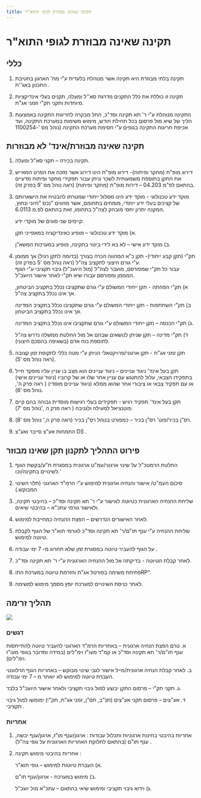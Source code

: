 ```yaml
---
title: תקינה שאינה מבוזרת לגופי התוא"ר
---
```



# תקינה שאינה מבוזרת לגופי התוא"ר

## כללי

1) תקינה בלתי מבוזרת היא תקינה אשר מנוהלת בלעדית ע"י מח' הארגון בחטיבת התכנון באג''ת . 

2) תקינה זו כוללת את כלל התקנים מדרגת סא''ל ומעלה, תקנים בעלי אינדיקציות מיוחדות ותקני תק"י וזמני אג"ת. 

3) התקינה מנוהלת ע"י ר' תא תקינה וסד"כ, החל מבקרה לחריגות התקינה באמצעות הליך של שיא מול פרסום בכל תחילת חודש, מימוש משימות במערכת התקינה, ועד אכיפת חריגות התקינה בגופים ע"י חסימת מערכת התקינה (נוהל מס '-1100254

## תקינה שאינה מבוזרת/אינד' לא מבוזרות

1) תקינה בכירה – תקני סא"ל ומעלה. 

2) דירוג מופ"ת (מחקר ופיתוח)- דירוג מופ"ת הינו דירוג אשר מזכה את הפרט המאייש את התקן בתוספת משמעותית לשכר וניתן עבור תפקידי מחקר ופיתוח מדעיים בהתאם לפ"מ 04.203 – דירות מופ"ת (מחקר ופיתוח)  (ראה נוהל מס '9 בפרק זה). 

3) מוקד ידע טכנולוגי - מוקד ידע הינו מסלול ייחודי שמטרתו להבטיח את הישארותם של קצינים בעלי ידע ייחודי, מומחים בתחומם, אשר מהווים "נכס "חיוני ונחוץ, המקנה יתרון יחסי מובהק לצה"ל בתחומו, זאת בהתאם לפ.מ 6.0113.  

   קיימים שני סוגים של מוקדי ידע:

      א) מוקד ידע טכנולוגי – מופיע כאינדיקציה במאפייני תקן. 
      
      ב) מוקד ידע אישי – לא בא לידי ביטוי בתקינה, מופיע במערכות המשא"ן. 

4) תק"י (תקן קבע ייחודי)- תקן כ"א המהווה הכרה בצורך (בדומה לתקן רגיל) אך ממומן ע"י גורם חיצוני לתקציב צה"ל (ראה נוהל מס '5 בפרק זה).  
עבור כל תק"י שמפורסם, מועבר לצה"ל (מול היועכ"ל) גיבוי תקציבי ע"י הגוף המממן ומפורסם עבורו שיא תק"י לאחר אישור היועכ"ל.  

   
   א) תק"י הפחתה - תקן ייחודי המשולם ע"י גורם שתקציבו נכלל בתקציב הביטחון, אך אינו נכלל בתקציב צה"ל. 

   ב) תק"י השתתפות - תקן ייחודי המשולם ע"י גורם שתקציבו נכלל בתקציב המדינה אך אינו נכלל בתקציב הביטחון. 

   ג) תק"י הכנסה – תקן ייחודי המשולם ע"י גורם שתקציבו אינו נכלל בתקציב המדינה. 

   ד) תק"י מדינה – תקן שניתן לנושאים שבהם אל מול החלטת ממשלה נדרש צה"ל לתוספת כוח אדם (בשאיפה בהסכם חיצוני). 

5) תקן זמני אג"ת - תקן ארגוני/פרויקטאלי הניתן ע"י מטה כללי לתקופת זמן קצובה 
(ראה נוהל מס '5). 

6) תקן בעל אינד' ניגוד עניינים – ניגוד עניינים הוא מצב בו עניין עליו מופקד חייל בתפקידו הצבאי, עלול להתנגש עם עניין אחר שלו או של קרוביו (ניגוד עניינים אישי) או עם תפקיד צבאי או ציבורי אחר שהוא ממלא (ניגוד עניינים מוסדי) ( ראה פרק ה', נוהל מס '6). 

7) תקן בעל אינד' תפקיד רגיש - תפקידים בעלי רגישות מוסדית גבוהה בהם קיים פוטנציאל למעילה ולגניבה ( ראה פרק ה ,'נוהל מס '7). 

8) רס"ן בכיר/פוט' רס"ן בכיר – כמפורט בנוהל רס"ן בכיר (ראה פרק ה,' נוהל מס '8). 

9) התמחות אע"צ סייבר ואע"צ DS . 

## פירוט התהליך לתקנון תקן שאינו מבוזר 

1) החלטת הרמטכ"ל על שינוי ארגוני/עמ"ט ארגונית במסגרת ת"ע/בקשת הגוף לשינויים בתקינה/וכו.' 

2) סיכום העמ"ט/ אישור והנחיה ארגונית למימוש ע"י הרמ"ד הארגוני (תלוי השינוי המבוקש.) 

3) שליחת ההנחיה הארגונית כטיוטה לאישור ע"י ר' תא תקינה וסד"כ – בהיבטי תקינה, ולאישור גורמי עתכ"א – בהיבטי שיאים. 

4) לאחר האישורים הנדרשים – הפצת ההנחיה כמחייבת למימוש. 

5) שליחת ההנחיה ע"י ענף תו"ם/ר' תא תקינה וסד"כ לגורמי תוא"ר של הגוף לקבלת טיוטה למימוש.  

6) על הגוף להעביר טיוטה במסגרת זמן שלא תחרוג מ- 7 ימי עבודה . 

7) לאחר קבלת הטיוטה - בדיקתה אל מול ההנחיה הארגונית ע"י ר' תא תקינה וסד"כ. 

8) פתיחת משימה בפורטל אג"ת והזרמת טיוטה במערכת התוRP". 

9) לאחר כניסת השינויים למערכת יופץ מסמך מימוש למשימה. 

## תהליך זרימה

<img src={flow.src} />

### דגשים

א.	טרם הפצת הנחיה ארגונית – באחריות הרמ"ד הארגוני להעביר טיוטה להתייחסות ענף תו"ם/ר' תא תקינה וסד"כ או קמ"ד מעו"ז וימ"לים (במידה ומדובר בגופי מעו"ז וימ"לים). 

ב.	לאחר קבלת הנחיה ארגונית/מייל אישור לגבי שינוי מבוקש – באחריות הגוף הרלוונטי העברת טיוטה למימוש לא יואחר מ – 7 ימי עבודה. 

ג.	תקני תק"י – פרסום התקן יבוצע למול גיבוי תקציבי ולאחר אישור היועכ"ל בלבד. 

ד.	אע"צים – פרסום תקני אע"צים (תנ"ב, תס"ן, זמני אג"ת, תק"י) ימומשו למול גיבוי תקציבי . 

### אחריות

1)	אחריות בהיבטי בחינות ארגוניות ותכלול עבודות : ארגון/ענף מו"ז, ארגון/ענף יבשה, ענף תו"ם (בהתאם לחלוקת האחריות הארגונית על גופי צה"ל) . 

2)	אחריות בהיבטי מימוש תקינה  :  

      א) העברת טיוטות למימוש – גופי תוא"ר. 

      ב) מימוש במערכת - ארגון/ענף תו"ם. 

      ג) וידוא גיבוי תקציבי ומימוש שיאי בהתאם – עתכ"א מול יועכ"ל. 